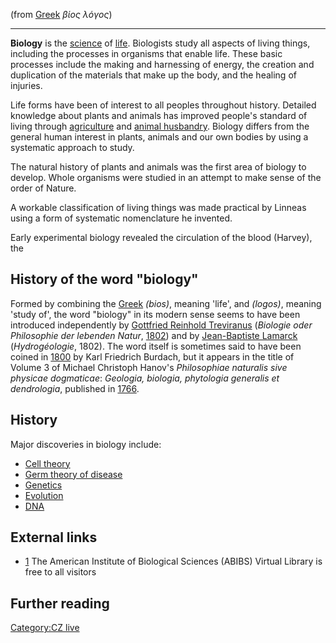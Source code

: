 (from [[Greek language|Greek]] ''βίος λόγος'')
----

'''Biology''' is the [[science]] of [[life]]. Biologists study all aspects of living things, including the processes in organisms that enable life. These basic processes include the making and harnessing of energy, the creation and duplication of the materials that make up the body, and the healing of injuries. 

Life forms have been of interest to all peoples throughout history. Detailed knowledge about plants and animals has improved people's standard of living through [[agriculture]] and [[animal husbandry]]. Biology differs from the general human interest in plants, animals and our own bodies by using a systematic approach to study. 

The natural history of plants and animals was the first area of biology to develop. Whole organisms were studied in an attempt to make sense of the order of Nature. 

A workable classification of living things was made practical by Linneas using a form of systematic nomenclature he invented. 


Early experimental biology revealed the circulation of the blood (Harvey), the 



==History of the word "biology"==
Formed by combining the [[Greek language|Greek]] ''{{Polytonic|βίος}}'' ''(bios)'', meaning 'life', and ''{{Polytonic|λόγος}}'' ''(logos)'', meaning 'study of', the word "biology" in its modern sense seems to have been introduced independently by [[Gottfried Reinhold Treviranus]] (''Biologie oder Philosophie der lebenden Natur'', [[1802]]) and by [[Jean-Baptiste Lamarck]] (''Hydrogéologie'', 1802). The word itself is sometimes said to have been coined in [[1800]] by Karl Friedrich Burdach, but it appears in the title of Volume 3 of Michael Christoph Hanov's ''Philosophiae naturalis sive physicae dogmaticae'': ''Geologia, biologia, phytologia generalis et dendrologia'', published in [[1766]].

==History==
{{main|History of biology|History of medicine|History of genetics}}
Major discoveries in biology include:
* [[Cell theory]]
* [[Germ theory of disease]]
* [[Genetics]]
* [[Evolution]]
* [[DNA]]

==External links==

* [http://www.aibs.org/virtual-library/] The American Institute of Biological Sciences (ABIBS) Virtual Library is free to all visitors

==Further reading==





[[Category:CZ live]]